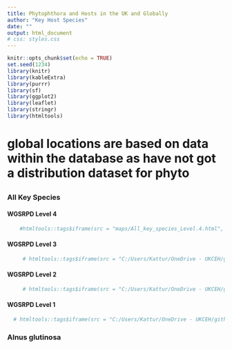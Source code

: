 ```yaml
---
title: Phytophthora and Hosts in the UK and Globally
author: "Key Host Species"
date: ""
output: html_document
# css: styles.css
---
```

  
```r
knitr::opts_chunk$set(echo = TRUE)
set.seed(1234)
library(knitr)
library(kableExtra)
library(purrr)
library(sf)
library(ggplot2)
library(leaflet)
library(stringr)
library(htmltools)
```



# global locations are based on data within the database as have not got a distribution dataset for phyto


## {.tabset}

### All Key Species{.tabset .col-leftmid}

#### WGSRPD Level 4
```r
    #htmltools::tags$iframe(src = "maps/All_key_species_Level.4.html", width = "100%", style="height: 100vh;")
```
#### WGSRPD Level 3
```r
     # htmltools::tags$iframe(src = "C:/Users/Kattur/OneDrive - UKCEH/github_projects/Scripts and Data/Phytophthora-and-Hosts-in-the-UK-and-Globally/maps/All_key_species_Level.3.html", width = "100%", style="height: 100vh;")
```
#### WGSRPD Level 2
```r
     # htmltools::tags$iframe(src = "C:/Users/Kattur/OneDrive - UKCEH/github_projects/Scripts and Data/Phytophthora-and-Hosts-in-the-UK-and-Globally/maps/All_key_species_Level.2.html", width = "100%", style="height: 100vh;")
```
#### WGSRPD Level 1
```r
  # htmltools::tags$iframe(src = "C:/Users/Kattur/OneDrive - UKCEH/github_projects/Scripts and Data/Phytophthora-and-Hosts-in-the-UK-and-Globally/maps/All_key_species_Level.2.html", width = "100%", style="height: 100vh;")
```

### Alnus glutinosa{.tabset .col-leftmid}

<!-- #### [WGSRPD Level 4](C:/Users/Kattur/OneDrive - UKCEH/github_projects/Scripts and Data/Phytophthora-and-Hosts-in-the-UK-and-Globally/maps/Alnus_glutinosa_Level.4.html)  -->



<!-- #### [WGSRPD Level 3](<C:/Users/Kattur/OneDrive - UKCEH/github_projects/Scripts and Data/Phytophthora-and-Hosts-in-the-UK-and-Globally/maps/Alnus_glutinosa_Level.4.html>)  -->

<!-- #### WGSRPD Level 2 -->
<!-- ```{r, echo = FALSE} -->
<!--     htmltools::tags$iframe(src = "maps/Alnus_glutinosa_Level.2.html", width = "100%", style="height: 100vh;") -->
<!-- ``` -->
<!-- #### WGSRPD Level 1 -->
<!-- ```{r, echo = FALSE} -->
<!--     htmltools::tags$iframe(src = "maps/Alnus_glutinosa_Level.1.html", width = "100%", style="height: 100vh;") -->
<!-- ``` -->

